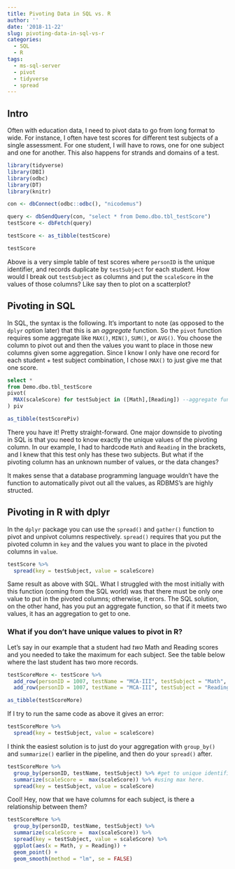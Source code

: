 ```yaml
---
title: Pivoting Data in SQL vs. R
author: ''
date: '2018-11-22'
slug: pivoting-data-in-sql-vs-r
categories:
  - SQL
  - R
tags:
  - ms-sql-server
  - pivot
  - tidyverse
  - spread
---
```


## Intro

Often with education data, I need to pivot data to go from long format to wide. For instance, I often have test scores for different test subjects of a single assessment. For one student, I will have to rows, one for one subject and one for another. This also happens for strands and domains of a test.

```r
library(tidyverse)
library(DBI)
library(odbc)
library(DT)
library(knitr)

con <- dbConnect(odbc::odbc(), "nicodemus")

query <- dbSendQuery(con, "select * from Demo.dbo.tbl_testScore")
testScore <- dbFetch(query)

testScore <- as_tibble(testScore)

testScore
```

Above is a very simple table of test scores where `personID` is the unique identifier, and records duplicate by `testSubject` for each student. How would I break out `testSubject` as columns and put the `scaleScore` in the values of those columns? Like say then to plot on a scatterplot?

## Pivoting in SQL

In SQL, the syntax is the following. It's important to note (as opposed to the `dplyr` option later) that this is an *aggregate* function. So the `pivot` function requires some aggregate like `MAX()`, `MIN()`, `SUM()`, or `AVG()`. You choose the column to pivot out and then the values you want to place in those new columns given some aggregation. Since I know I only have one record for each student + test subject combination, I chose `MAX()` to just give me that one score.

```sql
select *
from Demo.dbo.tbl_testScore
pivot(
  MAX(scaleScore) for testSubject in ([Math],[Reading]) --aggregate function of one column for another column, listing the unique possibilities in brackets.
) piv
```

```r
as_tibble(testScorePiv)
```

There you have it! Pretty straight-forward. One major downside to pivoting in SQL is that you need to know exactly the unique values of the pivoting column. In our example, I had to hardcode `Math` and `Reading` in the brackets, and I knew that this test only has these two subjects. But what if the pivoting column has an unknown number of values, or the data changes?

It makes sense that a database programming language wouldn't have the function to automatically pivot out all the values, as RDBMS's are highly structed.

## Pivoting in R with dplyr

In the `dplyr` package you can use the `spread()` and `gather()` function to pivot and unpivot columns respectively. `spread()` requires that you put the pivoted column in `key` and the values you want to place in the pivoted columns in `value`.

```r
testScore %>% 
  spread(key = testSubject, value = scaleScore)
```

Same result as above with SQL. What I struggled with the most initially with this function (coming from the SQL world) was that there must be only one value to put in the pivoted columns; otherwise, it erors. The SQL solution, on the other hand, has you put an aggregate function, so that if it meets two values, it has an aggregation to get to one.

### What if you don't have unique values to pivot in R?

Let's say in our example that a student had *two* Math and Reading scores and you needed to take the maximum for each subject. See the table below where the last student has two more records.

```r
testScoreMore <- testScore %>% 
  add_row(personID = 1007, testName = "MCA-III", testSubject = "Math", scaleScore = 363) %>%
  add_row(personID = 1007, testName = "MCA-III", testSubject = "Reading", scaleScore = 395)
```

```r
as_tibble(testScoreMore)
```

If I try to run the same code as above it gives an error:

```r
testScoreMore %>% 
  spread(key = testSubject, value = scaleScore)
```

I think the easiest solution is to just do your aggregation with `group_by()` and `summarize()` earlier in the pipeline, and then do your `spread()` after.

```r
testScoreMore %>% 
  group_by(personID, testName, testSubject) %>% #get to unique identifiers with these two lines.
  summarize(scaleScore =  max(scaleScore)) %>% #using max here.
  spread(key = testSubject, value = scaleScore)
```

Cool! Hey, now that we have columns for each subject, is there a relationship between them?

```r
testScoreMore %>% 
  group_by(personID, testName, testSubject) %>% 
  summarize(scaleScore =  max(scaleScore)) %>% 
  spread(key = testSubject, value = scaleScore) %>% 
  ggplot(aes(x = Math, y = Reading)) +
  geom_point() +
  geom_smooth(method = "lm", se = FALSE)
```


